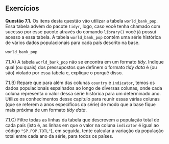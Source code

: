 




## Exercícios {.unnumbered}




**Questão 7.1.** Os itens desta questão vão utilizar a tabela `world_bank_pop`. Essa tabela advém do pacote `tidyr`, logo, caso você tenha chamado com sucesso por esse pacote através do comando `library()` você já possui acesso a essa tabela. A tabela `world_bank_pop` contém uma série histórica de vários dados populacionais para cada país descrito na base.

```{r}
world_bank_pop
```


7.1.A) A tabela `world_bank_pop` não se encontra em um formato *tidy*. Indique qual (ou quais) dos pressupostos que definem o formato *tidy data* é (ou são) violado por essa tabela e, explique o porquê disso.


7.1.B) Repare que para além das colunas `country` e `indicator`, temos os dados populacionais espalhados ao longo de diversas colunas, onde cada coluna representa o valor dessa série histórica para um determinado ano. Utilize os conhecimentos desse capítulo para reunir essas várias colunas (que se referem a anos específicos da série) de modo que a base fique mais próxima de um formato *tidy data*.


7.1.C) Filtre todas as linhas da tabela que descrevem a população total de cada país (isto é, as linhas em que o valor na coluna `indicator` é igual ao código `"SP.POP.TOTL"`), em seguida, tente calcular a variação da população total entre cada ano da série, para todos os países.



